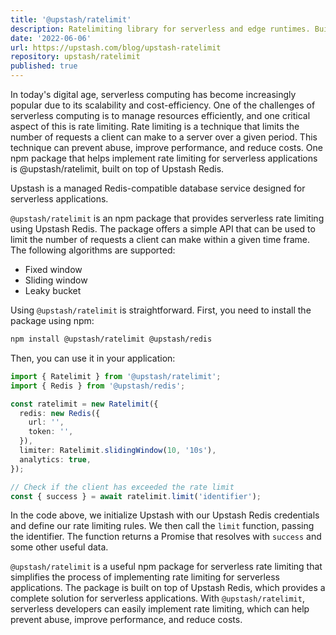 ```yaml
---
title: '@upstash/ratelimit'
description: Ratelimiting library for serverless and edge runtimes. Built on top of Upstash Redis.
date: '2022-06-06'
url: https://upstash.com/blog/upstash-ratelimit
repository: upstash/ratelimit
published: true
---
```


In today's digital age, serverless computing has become increasingly popular due to its scalability and cost-efficiency. One of the challenges of serverless computing is to manage resources efficiently, and one critical aspect of this is rate limiting. Rate limiting is a technique that limits the number of requests a client can make to a server over a given period. This technique can prevent abuse, improve performance, and reduce costs. One npm package that helps implement rate limiting for serverless applications is @upstash/ratelimit, built on top of Upstash Redis.

Upstash is a managed Redis-compatible database service designed for serverless applications.

`@upstash/ratelimit` is an npm package that provides serverless rate limiting using Upstash Redis. The package offers a simple API that can be used to limit the number of requests a client can make within a given time frame. The following algorithms are supported:

- Fixed window
- Sliding window
- Leaky bucket

Using `@upstash/ratelimit` is straightforward. First, you need to install the package using npm:

```bash
npm install @upstash/ratelimit @upstash/redis
```

Then, you can use it in your application:

```ts
import { Ratelimit } from '@upstash/ratelimit';
import { Redis } from '@upstash/redis';

const ratelimit = new Ratelimit({
  redis: new Redis({
    url: '',
    token: '',
  }),
  limiter: Ratelimit.slidingWindow(10, '10s'),
  analytics: true,
});

// Check if the client has exceeded the rate limit
const { success } = await ratelimit.limit('identifier');
```

In the code above, we initialize Upstash with our Upstash Redis credentials and define our rate limiting rules. We then call the `limit` function, passing the identifier. The function returns a Promise that resolves with `success` and some other useful data.

`@upstash/ratelimit` is a useful npm package for serverless rate limiting that simplifies the process of implementing rate limiting for serverless applications. The package is built on top of Upstash Redis, which provides a complete solution for serverless applications. With `@upstash/ratelimit`, serverless developers can easily implement rate limiting, which can help prevent abuse, improve performance, and reduce costs.
